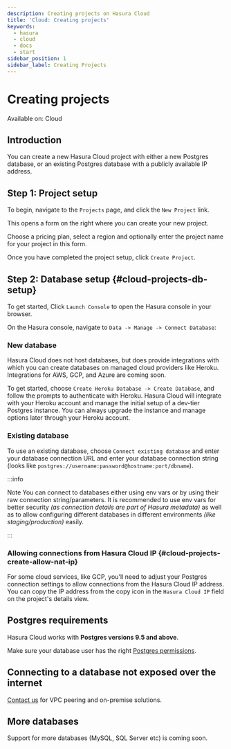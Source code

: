 ```yaml
---
description: Creating projects on Hasura Cloud
title: 'Cloud: Creating projects'
keywords:
  - hasura
  - cloud
  - docs
  - start
sidebar_position: 1
sidebar_label: Creating Projects
---
```



# Creating projects

<div className='badge badge--primary heading-badge'>Available on: Cloud</div>

## Introduction

You can create a new Hasura Cloud project with either a new Postgres database, or an existing Postgres database with a
publicly available IP address.

## Step 1: Project setup

To begin, navigate to the `Projects` page, and click the `New Project` link.

<Thumbnail src='/img/projects/create-new-project.png' alt='create new project button' width='400px' />

This opens a form on the right where you can create your new project.

Choose a pricing plan, select a region and optionally enter the project name for your project in this form.

<Thumbnail src='/img/projects/project-setup.png' alt='project setup' width='1100px' />

Once you have completed the project setup, click `Create Project`.

## Step 2: Database setup {#cloud-projects-db-setup}

To get started, Click `Launch Console` to open the Hasura console in your browser.

<Thumbnail
  src='/img/getting-started/details-launch-console.png'
  alt='database setup with new database'
  width='900px'
/>

On the Hasura console, navigate to `Data -> Manage -> Connect Database`:

### New database

Hasura Cloud does not host databases, but does provide integrations with which you can create databases on managed cloud
providers like Heroku. Integrations for AWS, GCP, and Azure are coming soon.

To get started, choose `Create Heroku Database -> Create Database`, and follow the prompts to authenticate with Heroku.
Hasura Cloud will integrate with your Heroku account and manage the initial setup of a dev-tier Postgres instance. You
can always upgrade the instance and manage options later through your Heroku account.

<Thumbnail src='/img/projects/project-new-database-setup.png' alt='database setup with new database' width='700px' />

### Existing database

To use an existing database, choose `Connect existing database` and enter your database connection URL and enter your
database connection string (looks like `postgres://username:password@hostname:port/dbname`).

<Thumbnail src='/img/getting-started/connect-db-cloud.png' alt='database setup with existing database' width='700px' />

:::info

Note You can connect to databases either using env vars or by using their raw connection string/parameters. It is
recommended to use env vars for better security _(as connection details are part of Hasura metadata)_ as well as to
allow configuring different databases in different environments _(like staging/production)_ easily.

:::

### Allowing connections from Hasura Cloud IP {#cloud-projects-create-allow-nat-ip}

For some cloud services, like GCP, you'll need to adjust your Postgres connection settings to allow connections from the
Hasura Cloud IP address. You can copy the IP address from the copy icon in the `Hasura Cloud IP` field on the project's
details view.

<Thumbnail src='/img/projects/hasura-cloud-ip.png' alt='Hasura Cloud IP field' width='1000px' />

<Thumbnail
  src='/img/projects/gcp-postgres-authorized-network.png'
  alt='whitelist Hasura instance IP in Postgres settings'
  width='727px'
/>

## Postgres requirements

Hasura Cloud works with **Postgres versions 9.5 and above**.

Make sure your database user has the right
[Postgres permissions](/deployment/postgres-requirements.mdx#managed-pg-permissions).

## Connecting to a database not exposed over the internet

[Contact us](https://hasura.io/contact-us/) for VPC peering and on-premise solutions.

## More databases

Support for more databases (MySQL, SQL Server etc) is coming soon.
